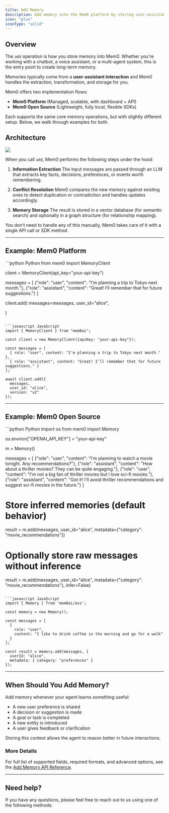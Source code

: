```yaml
---
title: Add Memory
description: Add memory into the Mem0 platform by storing user-assistant interactions and facts for later retrieval.
icon: "plus"
iconType: "solid"
---
```



## Overview

The `add` operation is how you store memory into Mem0. Whether you're working with a chatbot, a voice assistant, or a multi-agent system, this is the entry point to create long-term memory.

Memories typically come from a **user-assistant interaction** and Mem0 handles the extraction, transformation, and storage for you.

Mem0 offers two implementation flows:

- **Mem0 Platform** (Managed, scalable, with dashboard + API)
- **Mem0 Open Source** (Lightweight, fully local, flexible SDKs)

Each supports the same core memory operations, but with slightly different setup. Below, we walk through examples for both.


## Architecture

<Frame caption="Architecture diagram illustrating the process of adding memories.">
  <img src="../../images/add_architecture.png" />
</Frame>

When you call `add`, Mem0 performs the following steps under the hood:

1. **Information Extraction**
   The input messages are passed through an LLM that extracts key facts, decisions, preferences, or events worth remembering.

2. **Conflict Resolution**
   Mem0 compares the new memory against existing ones to detect duplication or contradiction and handles updates accordingly.

3. **Memory Storage**
   The result is stored in a vector database (for semantic search) and optionally in a graph structure (for relationship mapping).

You don’t need to handle any of this manually, Mem0 takes care of it with a single API call or SDK method.

---

## Example: Mem0 Platform

<CodeGroup>
```python Python
from mem0 import MemoryClient

client = MemoryClient(api_key="your-api-key")

messages = [
    {"role": "user", "content": "I'm planning a trip to Tokyo next month."},
    {"role": "assistant", "content": "Great! I’ll remember that for future suggestions."}
]

client.add(
    messages=messages,
    user_id="alice",
    
)
```

```javascript JavaScript
import { MemoryClient } from "mem0ai";

const client = new MemoryClient({apiKey: "your-api-key"});

const messages = [
  { role: "user", content: "I'm planning a trip to Tokyo next month." },
  { role: "assistant", content: "Great! I’ll remember that for future suggestions." }
];

await client.add({
  messages,
  user_id: "alice",
  version: "v2"
});
```
</CodeGroup>

---

## Example: Mem0 Open Source

<CodeGroup>
```python Python
import os
from mem0 import Memory

os.environ["OPENAI_API_KEY"] = "your-api-key"

m = Memory()

messages = [
    {"role": "user", "content": "I'm planning to watch a movie tonight. Any recommendations?"},
    {"role": "assistant", "content": "How about a thriller movies? They can be quite engaging."},
    {"role": "user", "content": "I'm not a big fan of thriller movies but I love sci-fi movies."},
    {"role": "assistant", "content": "Got it! I'll avoid thriller recommendations and suggest sci-fi movies in the future."}
]

# Store inferred memories (default behavior)
result = m.add(messages, user_id="alice", metadata={"category": "movie_recommendations"})

# Optionally store raw messages without inference
result = m.add(messages, user_id="alice", metadata={"category": "movie_recommendations"}, infer=False)
```

```javascript JavaScript
import { Memory } from 'mem0ai/oss';

const memory = new Memory();

const messages = [
  {
    role: "user",
    content: "I like to drink coffee in the morning and go for a walk"
  }
];

const result = memory.add(messages, {
  userId: "alice",
  metadata: { category: "preferences" }
});
```
</CodeGroup>

---

## When Should You Add Memory?

Add memory whenever your agent learns something useful:

- A new user preference is shared
- A decision or suggestion is made
- A goal or task is completed
- A new entity is introduced
- A user gives feedback or clarification

Storing this context allows the agent to reason better in future interactions.


### More Details

For full list of supported fields, required formats, and advanced options, see the
[Add Memory API Reference](/api-reference/memory/add-memories).

---

## Need help?
If you have any questions, please feel free to reach out to us using one of the following methods:

<Snippet file="get-help.mdx"/>